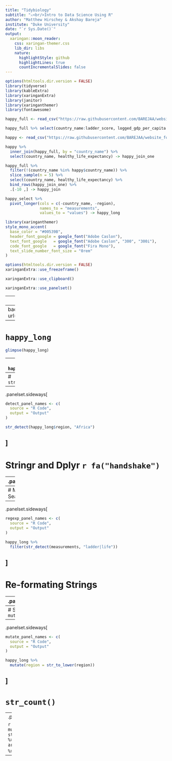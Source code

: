 ```yaml
---
title: "Tidybiology"
subtitle: "⚔<br/>Intro to Data Science Using R"
author: "Matthew Hirschey & Akshay Bareja"
institute: "Duke University"
date: "`r Sys.Date()`"
output:
  xaringan::moon_reader:
    css: xaringan-themer.css
    lib_dir: libs
    nature:
      highlightStyle: github
      highlightLines: true
      countIncrementalSlides: false
---
```



```r
options(htmltools.dir.version = FALSE)
library(tidyverse)
library(kableExtra)
library(xaringanExtra)
library(janitor)
library(xaringanthemer)
library(fontawesome)

happy_full <- read_csv("https://raw.githubusercontent.com/BAREJAA/website_for_john/master/datasets/world-happiness-report-2021.csv") %>% clean_names() %>% rename(region = regional_indicator)

happy_full %>% select(country_name:ladder_score, logged_gdp_per_capita:ladder_score_in_dystopia) %>% relocate(ladder_score_in_dystopia, .after = region) -> happy_select

happy <- read_csv("https://raw.githubusercontent.com/BAREJAA/website_for_john/master/datasets/happy_small.csv")

happy %>% 
  inner_join(happy_full, by = "country_name") %>% 
  select(country_name, healthy_life_expectancy) -> happy_join_one

happy_full %>% 
  filter(!(country_name %in% happy$country_name)) %>% 
  slice_sample(n = 5) %>% 
  select(country_name, healthy_life_expectancy) %>%
  bind_rows(happy_join_one) %>% 
  .[-10 ,] -> happy_join

happy_select %>% 
  pivot_longer(cols = c(-country_name, -region),
               names_to = "measurements",
               values_to = "values") -> happy_long
```

```r
library(xaringanthemer)
style_mono_accent(
  base_color = "#00539B",
  header_font_google = google_font("Adobe Caslon"),
  text_font_google   = google_font("Adobe Caslon", "300", "300i"),
  code_font_google   = google_font("Fira Mono"),
  text_slide_number_font_size = "0rem"
)
```

```r
options(htmltools.dir.version = FALSE)
xaringanExtra::use_freezeframe()
```

```r
xaringanExtra::use_clipboard()
```

```r
xaringanExtra::use_panelset()
```

---
class: center, middle

# String Manipulation with Stringr

---
background-image: url(https://stringr.tidyverse.org/logo.png)
---
# `happy_long`

```r
glimpse(happy_long)
```

---
# `happy_long`

```r
head(happy_long)
```

---
# `str_detect`

--
.panelset.sideways[
```r
detect_panel_names <- c(
  source = "R Code",
  output = "Output"
)
```

```r
str_detect(happy_long$region, "Africa")
```
]
---
# Stringr and Dplyr `r fa("handshake")`

--
.panelset.sideways[
```r
filter_panel_names <- c(
  source = "R Code",
  output = "Output"
)
```

```r
happy_long %>% 
  filter(str_detect(region, "Africa"))
```
]
---
# More Complex Search Terms

--
.panelset.sideways[
```r
regexp_panel_names <- c(
  source = "R Code",
  output = "Output"
)
```

```r
happy_long %>% 
  filter(str_detect(measurements, "ladder|life"))
```
]
---
# Re-formating Strings 

--
.panelset.sideways[
```r
tolower_panel_names <- c(
  source = "R Code",
  output = "Output"
)
```

```r
str_to_lower(happy_long$region)
```
]
---
# Stringr and `mutate()` 

--
.panelset.sideways[
```r
mutate_panel_names <- c(
  source = "R Code",
  output = "Output"
)
```

```r
happy_long %>% 
  mutate(region = str_to_lower(region))
```
]
---
# `str_count()` 

--
.panelset.sideways[
```r
count_panel_names <- c(
  source = "R Code",
  output = "Output"
)
```

```r
happy_long %>% 
  mutate(sentence_length = str_count(measurements, "_")) %>% 
  arrange(desc(sentence_length)) %>% 
  select(sentence_length)
```
]
---